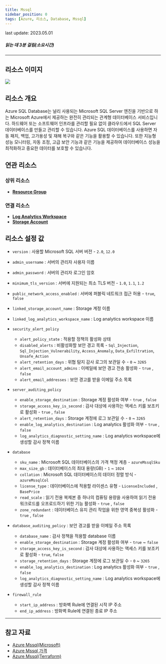 ```yaml
---
title: Mssql
sidebar_position: 0
tags: [Azure, 리소스, Database, Mssql]
---
```



<span className="theme-doc-version-badge badge badge--secondary">
    last update: 2023.05.01
</span>

##### 읽는 데 3분 걸림(소요시간)

*****

## 리소스 이미지
<img src={icon} />

## 리소스 개요
Azure SQL Database는 널리 사용되는 Microsoft SQL Server 엔진을 기반으로 하는 Microsoft Azure에서 제공하는 완전히 관리되는 관계형 데이터베이스 서비스입니다. 
하드웨어 또는 소프트웨어 인프라를 관리할 필요 없이 클라우드에서 SQL Server 데이터베이스를 만들고 관리할 수 있습니다.
Azure SQL 데이터베이스를 사용하면 자동 패치, 백업, 고가용성 및 재해 복구와 같은 기능을 활용할 수 있습니다. 
또한 지능형 성능 모니터링, 자동 조정, 고급 보안 기능과 같은 기능을 제공하여 데이터베이스 성능을 최적화하고 중요한 데이터를 보호할 수 있습니다.


## 연관 리소스
### 상위 리소스
- [**Resource Group**](https://docs.cstudio.app/docs/resource/azure/Base/ResourceGroup)

### 연결 리소스
- [**Log Analytics Workspace**](https://docs.cstudio.app/docs/resource/azure/LogAnalytics/LogAnalyticsWorkspace)
- [**Storage Account**](https://docs.cstudio.app/docs/resource/azure/Storage/StorageAccount)



## 리소스 설정 값
- ```version``` : 사용할 Microsoft SQL 서버 버전 - ```2.0```, ```12.0```

- ```admin_username``` : 서버의 관리자 사용자 이름

- ```admin_password``` : 서버의 관리자 로그인 암호

- ```minimum_tls_version``` : 서버에 지원되는 최소 TLS 버전 - ```1.0```, ```1.1```, ```1.2```

- ```public_network_access_enabled``` : 서버에 퍼블릭 네트워크 접근 허용 - ```true```, ```false```

- ```linked_storage_account_name``` : Storage 계정 이름

- ```linked_log_analytics_workspace_name``` : Log analytics workspace 이름


- ```security_alert_policy```
  + ```alert_policy_state``` : 적용할 정책의 활성화 상태
  + ```disabled_alerts``` : 비활성화할 보안 경고 목록 - ```Sql_Injection```, ```Sql_Injection_Vulnerability```, ```Access_Anomaly```, ```Data_Exfiltration```, ```Unsafe_Action```
  + ```alert_retention_days``` : 위협 탐지 감사 로그의 보관일 수 - ```0``` ~ ```3265```
  + ```alert_email_account_admins``` : 이메일에 보안 경고 전송 활성화 - ```true``` , ```false```
  + ```alert_email_addresses``` : 보안 경고를 받을 이메일 주소 목록 


- ```server_auditing_policy```
  + ```enable_storage_destination``` : Storage 계정 활성화 여부 - ```true``` , ```false```
  + ```storage_access_key_is_second``` : 감사 대상에 사용하는 액세스 키를 보조키로 활성화 - ```true``` , ```false```
  + ```alert_retention_days``` : Storage 계정에 로그 보관일 수 - ```0``` ~ ```3265```
  + ```enable_log_analytics_destination``` : Log analytics 활성화 여부 - ```true``` , ```false```
  + ```log_analytics_diagnostic_setting_name``` : Log analytics workspace에 생성할 감사 정책 이름


- ```database```
  + ```sku_name``` : Microsoft SQL 데이터베이스의 가격 책정 계층 - ```azureMssqlSku``` 
  + ```max_size_gb``` : 데이터베이스의 최대 용량(GB) - ```1``` ~ ```1024```
  + ```collation``` : Microsoft SQL 데이터베이스의 데이터 정렬 방식 - ```azureMssqlCol```
  + ```license_type``` : 데이터베이스에 적용할 라이센스 유형 - ```LicenseIncluded``` , ```BasePrice```
  + ```read_scale``` : 읽기 전용 복제본 중 하나의 컴퓨팅 용량을 사용하여 읽기 전용 워크로드를 오프로드하기 위한 기능 활성화 - ```true``` , ```false```
  + ```zone_redundant``` : 데이터베이스 유지 관리 작업을 위한 영역 중복성 활성화 - ```true``` , ```false```


- ```database_auditing_policy``` : 보안 경고를 받을 이메일 주소 목록
  + ```database_name``` : 감사 정책을 적용할 database 이름 
  + ```enable_storage_destination``` : Storage 계정 활성화 여부 - ```true``` ~ ```false```
  + ```storage_access_key_is_second``` : 감사 대상에 사용하는 액세스 키를 보조키로 활성화 - ```true```, ```false```
  + ```storage_retention_days``` : Storage 계정에 로그 보관일 수 - ```0``` ~ ```3265```
  + ```enable_log_analytics_destination``` : Log analytics 활성화 여부 - ```true``` , ```false```
  + ```log_analytics_diagnostic_setting_name``` : Log analytics workspace에 생성할 감사 정책 이름 


- ```firewall_rule```
  + ```start_ip_address``` : 방화벽 Rule에 연결된 시작 IP 주소
  + ```end_ip_address``` : 방화벽 Rule에 연결된 종료 IP 주소
 

*****
## 참고 자료
- [Azure Mssql(Microsoft)](https://learn.microsoft.com/ko-kr/azure/azure-sql/database/sql-database-paas-overview?view=azuresql)
- [Azure Mssql 가격](https://azure.microsoft.com/ko-kr/pricing/details/azure-sql-database/single/) 
- [Azure Mssql(Terraform)](https://registry.terraform.io/providers/hashicorp/azurerm/latest/docs/resources/mssql_server)
